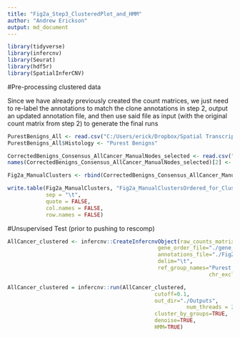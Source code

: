 ```yaml
---
title: "Fig2a_Step3_ClusteredPlot_and_HMM"
author: "Andrew Erickson"
output: md_document
---
```


```r
library(tidyverse)
library(infercnv)
library(Seurat)
library(hdf5r)
library(SpatialInferCNV)
```

#Pre-processing clustered data

Since we have already previously created the count matrices, we just need to re-label the annotations to match the clone annotations in step 2, output an updated annotation file, and then use said file as input (with the original count matrix from step 2) to generate the final runs

```r
PurestBenigns_All <- read.csv("C:/Users/erick/Dropbox/Spatial Transcriptomics/SPACE_Data/April2019/InferCNV_R/InferCNV_Analyses/Consensus_AllBenigns_02112020/Outputs/Consensus_PurestBenigns_18112020.csv")
PurestBenigns_All$Histology <- "Purest Benigns"

CorrectedBenigns_Consensus_AllCancer_ManualNodes_selected <- read.csv("C:/Users/erick/Dropbox/Spatial Transcriptomics/SPACE_Data/April2019/InferCNV_R/GithubRepo_21022022/Figure2a_AllCancer_siCNV/Step 2  - ManualClustering and Fig 2e Visualization of Clones/Fig2a_forclustering_21022022.csv")
names(CorrectedBenigns_Consensus_AllCancer_ManualNodes_selected)[2] <- "Histology"

Fig2a_ManualClusters <- rbind(CorrectedBenigns_Consensus_AllCancer_ManualNodes_selected, PurestBenigns_All)

write.table(Fig2a_ManualClusters, "Fig2a_ManualClustersOrdered_for_ClusteredPlot_and_HMM.tsv", 
            sep = "\t",
            quote = FALSE, 
            col.names = FALSE, 
            row.names = FALSE)
```

#Unsupervised Test (prior to pushing to rescomp)

```r
AllCancer_clustered <- infercnv::CreateInfercnvObject(raw_counts_matrix="./Organscale_Unsupervised_Consensus_AllCancer_Counts_21022022.tsv", 
                                               gene_order_file="./gene_position_27072020.tsv",
                                               annotations_file="./Fig2a_ManualClustersOrdered_for_ClusteredPlot_and_HMM.tsv",
                                               delim="\t",
                                               ref_group_names="Purest Benigns",
								                               chr_exclude = c("chrM"))

AllCancer_clustered = infercnv::run(AllCancer_clustered,
                                              cutoff=0.1,
                                              out_dir="./Outputs", 
					                                    num_threads = 20,
                                              cluster_by_groups=TRUE, 
                                              denoise=TRUE,
                                              HMM=TRUE)
```



